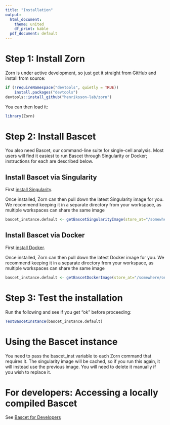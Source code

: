 ```yaml
---
title: "Installation"
output:
  html_document:
    theme: united
    df_print: kable
  pdf_document: default
---
```


# Step 1: Install Zorn

Zorn is under active development, so just get it straight
from GitHub and install from source:

```r
if (!requireNamespace("devtools", quietly = TRUE))
    install.packages("devtools")
devtools::install_github("henriksson-lab/zorn")
```

You can then load it:
```r
library(Zorn)
```

# Step 2: Install Bascet

You also need Bascet, our command-line suite for single-cell analysis. Most users will find it easiest to run Bascet through Singularity or Docker; instructions for each are described below.

## Install Bascet via Singularity

First [install Singularity](https://docs.sylabs.io/guides/3.0/user-guide/installation.html).

Once installed, Zorn can then pull down the latest Singularity image for you.
We recommend keeping it in a separate directory from your workspace, as
multiple workspaces can share the same image

```r
bascet_instance.default <- getBascetSingularityImage(store_at="/somewhere/on/your/disk/")
```


## Install Bascet via Docker

First [install Docker](https://docs.docker.com/get-started/).

Once installed, Zorn can then pull down the latest Docker image for you.
We recommend keeping it in a separate directory from your workspace, as
multiple workspaces can share the same image

```r
bascet_instance.default <- getBascetDockerImage(store_at="/somewhere/on/your/disk/")
```

# Step 3: Test the installation

Run the following and see if you get "ok" before proceeding:
```r
TestBascetInstance(bascet_instance.default)
```

# Using the Bascet instance

You need to pass the bascet_inst variable to each Zorn command that requires it.
The singularity image will be cached, so if you run this again, it will instead use
the previous image. You will need to delete it manually if you wish to replace it.

# For developers: Accessing a locally compiled Bascet

See [Bascet for Developers](for_developers.html)

